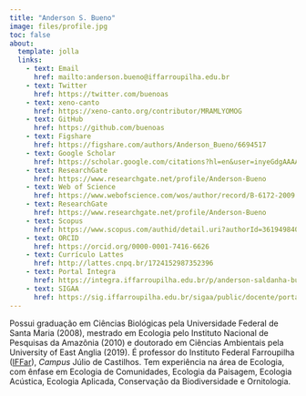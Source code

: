---
title: "Anderson S. Bueno"
image: files/profile.jpg
toc: false
about: 
  template: jolla
  links:
    - text: Email
      href: mailto:anderson.bueno@iffarroupilha.edu.br
    - text: Twitter
      href: https://twitter.com/buenoas
    - text: xeno-canto
      href: https://xeno-canto.org/contributor/MRAMLYOMOG
    - text: GitHub
      href: https://github.com/buenoas
    - text: Figshare
      href: https://figshare.com/authors/Anderson_Bueno/6694517
    - text: Google Scholar
      href: https://scholar.google.com/citations?hl=en&user=inyeGdgAAAAJ
    - text: ResearchGate
      href: https://www.researchgate.net/profile/Anderson-Bueno
    - text: Web of Science
      href: https://www.webofscience.com/wos/author/record/B-6172-2009
    - text: ResearchGate
      href: https://www.researchgate.net/profile/Anderson-Bueno
    - text: Scopus
      href: https://www.scopus.com/authid/detail.uri?authorId=36194984000
    - text: ORCID
      href: https://orcid.org/0000-0001-7416-6626
    - text: Currículo Lattes
      href: http://lattes.cnpq.br/1724152987352396
    - text: Portal Integra
      href: https://integra.iffarroupilha.edu.br/p/anderson-saldanha-bueno
    - text: SIGAA
      href: https://sig.iffarroupilha.edu.br/sigaa/public/docente/portal.jsf?siape=1811816
---

Possui graduação em Ciências Biológicas pela Universidade Federal de Santa Maria (2008), mestrado em Ecologia pelo Instituto Nacional de Pesquisas da Amazônia (2010) e doutorado em Ciências Ambientais pela University of East Anglia (2019). É professor do Instituto Federal Farroupilha ([IFFar](https://www.iffar.edu.br/portal?view=default)), *Campus* Júlio de Castilhos. Tem experiência na área de Ecologia, com ênfase em Ecologia de Comunidades, Ecologia da Paisagem, Ecologia Acústica, Ecologia Aplicada, Conservação da Biodiversidade e Ornitologia.
